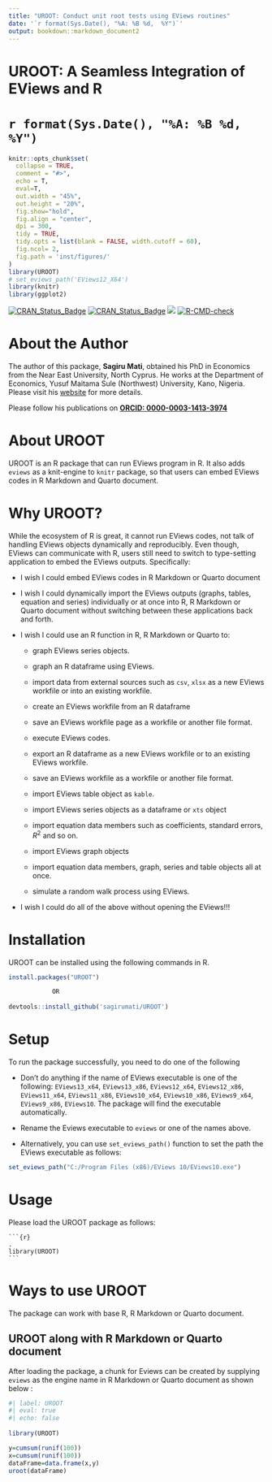 ```yaml
---
title: "UROOT: Conduct unit root tests using EViews routines"
date: '`r format(Sys.Date(), "%A: %B %d,  %Y")`'
output: bookdown::markdown_document2
---
```



# UROOT: A Seamless Integration of EViews and R {-}

# `r format(Sys.Date(), "%A: %B %d,  %Y")` {-}

```r
knitr::opts_chunk$set(
  collapse = TRUE,
  comment = "#>", 
  echo = T,
  eval=T,
  out.width = "45%",
  out.height = "20%",
  fig.show="hold",
  fig.align = "center",
  dpi = 300,
  tidy = TRUE,
  tidy.opts = list(blank = FALSE, width.cutoff = 60),
  fig.ncol= 2,
  fig.path = 'inst/figures/'
)
library(UROOT)
# set_eviews_path('EViews12_X64')
library(knitr)
library(ggplot2)
```

 <!-- <img src="inst/figures/UROOT.png" align="right" width="120" /> -->

<!-- badges: start -->
[![CRAN_Status_Badge](https://www.r-pkg.org/badges/version/UROOT)](https://cran.r-project.org/package=UROOT)
[![CRAN_Status_Badge](https://cranlogs.r-pkg.org/badges/grand-total/UROOT?color=49C31B)](https://cranlogs.r-pkg.org/badges/grand-total/UROOT?color=49C31B)
[![](https://cranlogs.r-pkg.org/badges/UROOT?color=49C31B)](https://cranlogs.r-pkg.org/badges/UROOT?color=49C31B)
[![R-CMD-check](https://github.com/sagirumati/UROOT/actions/workflows/check-standard.yaml/badge.svg)](https://github.com/sagirumati/UROOT/actions/workflows/check-standard.yaml)
<!-- badges: end -->


# About the Author

The author of this package, **Sagiru Mati**, obtained his PhD in
Economics from the Near East University, North Cyprus. He works at the
Department of Economics, Yusuf Maitama Sule (Northwest) University,
Kano, Nigeria. Please visit his [website](https://smati.com.ng) for more
details.

Please follow his publications on [**ORCID: 0000-0003-1413-3974**](https://orcid.org/0000-0003-1413-3974)




# About UROOT

UROOT is an R package that can run EViews program in R. It also adds `eviews` as a knit-engine to `knitr` package, so that users can embed EViews codes in  R Markdown and Quarto document.

# Why UROOT?

While the ecosystem of R is great, it cannot run EViews codes, not talk of handling EViews objects dynamically and reproducibly. Even though, EViews can communicate with R, users still need to switch to type-setting application to embed the EViews outputs. Specifically:

* I wish I could embed EViews codes in R Markdown or Quarto document

* I wish I could dynamically import the EViews outputs (graphs, tables, equation and series) individually or at once into R, R Markdown or Quarto document without switching between these applications back and forth.

* I wish I could use an R function in R, R Markdown or Quarto to:
  
    * graph EViews series objects.

    * graph an R dataframe using EViews.

    * import data from external sources such as `csv`, `xlsx` as a new EViews workfile or into an existing workfile.

    * create an EViews workfile from an R dataframe

    * save an EViews workfile page as a workfile or another file format.

    * execute EViews codes.

    * export an R dataframe as a new EViews workfile or to an existing EViews workfile.

    * save an EViews workfile as a workfile or another file format.
  
    * import EViews table object as `kable`.
  
    * import EViews series objects as a dataframe or `xts` object
  
    * import equation data members such as coefficients, standard errors, $R^2$ and so on.
  
    * import EViews graph objects
  
    * import equation data members, graph, series and table objects all at once.

    * simulate a random walk process using EViews.

* I wish I could do all of the above without opening the EViews!!!

# Installation

UROOT can be installed using the following commands in R.

```r
install.packages("UROOT") 

            OR
            
devtools::install_github('sagirumati/UROOT')
```

# Setup

To run the package successfully, you need to do one of the following

* Don't do anything if the name of EViews executable is one of the following: `EViews13_x64`,  `EViews13_x86`, `EViews12_x64`, `EViews12_x86`, `EViews11_x64`,  `EViews11_x86`, `EViews10_x64`,  `EViews10_x86`, `EViews9_x64`, `EViews9_x86`, `EViews10`. The package will find the executable automatically.

* Rename the Eviews executable to `eviews` or one of the names above.

* Alternatively, you can use `set_eviews_path()` function to set the path the EViews executable as follows:

```r
set_eviews_path("C:/Program Files (x86)/EViews 10/EViews10.exe")

```



# Usage

Please load the UROOT package as follows:

    ```{r}                                                                .
    library(UROOT)
    ```

# Ways to use UROOT

The package can work with base R, R Markdown or Quarto document.

## UROOT along with R Markdown or Quarto document

After loading the package, a chunk for Eviews can be created by supplying `eviews` as the engine name in R Markdown or Quarto document as shown below :


```r
#| label: UROOT
#| eval: true
#| echo: false
    
library(UROOT)

y=cumsum(runif(100))
x=cumsum(runif(100))
dataFrame=data.frame(x,y)
uroot(dataFrame)
```

<!-- The above chunk creates an Eviews program with the chunk's content, then automatically open Eviews and run the program, which will create an Eviews workfile with pages containing monthly sample from 2000 to 2022. The program will also save an EViews workfile named `UROOT_workfile` in the current directory. -->

<!-- The `eviews` chunk automatically returns the outputs of each equation object as a dataframe, accessible via `chunkLabel$pageName_equationName`. For example, The $R^2$ of the `ols` equation object is `r UROOT$UROOTpage_ols$r2`, which can be accessed using `` `r knitr::inline_expr('UROOT$UROOTpage_ols$r2')` ``. We can obtain the table object by `chunkLabel$pageName_tableName`. Therefore, `UROOT$UROOTpage_olstable` will give us the `OLSTable` object as dataframe. Note the underscore (`_`) between the `pageName` and `equationName`, and between the `pageName` and `tableName`.   -->

<!-- ```{r} -->
<!-- UROOT$UROOTpage_ols$r2 -->
<!-- UROOT$UROOTpage_ols$aic -->
<!-- K=UROOT$UROOTpage_olstable[c(6,8,9),1:5]  -->
<!-- colnames(K)=NULL  -->
<!-- knitr::kable(K,row.names = F,caption = 'Selected cells of  EViews table object') -->
<!-- ``` -->

<!-- The EViews series objects are also imported automatically as dataframe (by default) or `xts` objects (if we use chunk option `class="xts"`). They are accessed via `chunkLabel$pageName`. -->

<!-- ```{r} -->
<!-- UROOT$UROOTpage %>% head() -->

<!-- ``` -->




<!-- ### The import_table() function -->

<!-- Import EViews table objects(s) into R, R Markdown or Quarto. -->

<!-- To import all table objects across all pages -->

<!-- ```{r importTable} -->
<!-- import_table(wf="UROOT_workfile") -->
<!-- ``` -->


<!-- To import specific table objects, for example `OLSTable` -->

<!-- ```{r importTable1} -->
<!-- import_table(wf="UROOT_workfile",table="OLStable") -->

<!-- ``` -->

<!-- To import table objects on specific pages -->

<!-- ```{r importTable2} -->
<!-- import_table(wf="UROOT_workfile",page=" UROOTPage") -->

<!-- ``` -->

<!-- To access the table in base R (`eviews$pageName_tableName`) -->

<!-- ```{r,echo=TRUE,eval=FALSE} -->
<!-- eviews$eviewspage_olstable -->
<!-- ``` -->

